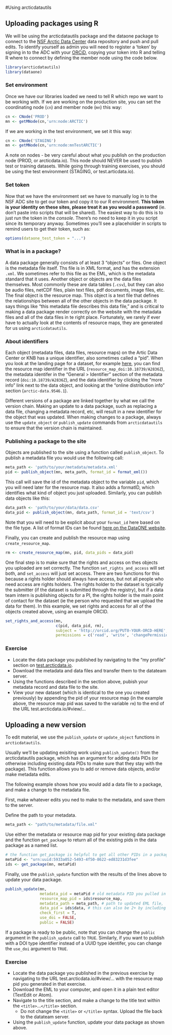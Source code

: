 #Using arcticdatautils

## Uploading packages using R

We will be using the arcticdatautils package and the dataone package to connect to the [NSF Arctic Data Center](arcticdata.io) data repository and push and pull edits. To identify yourself as admin you will need to register a 'token' by signing in to the ADC with your [ORCiD](https://orcid.org/register), copying your token into R and telling R where to connect by defining the member node using the code below. 



```r
library(arcticdatautils)
library(dataone)
```

### Set environment

Once we have our libraries loaded we need to tell R which repo we want to be working with. If we are working on the production site, you can set the coordinating node (`cn`) and member node (`mn`) this way:

```r
cn <- CNode('PROD')
mn <- getMNode(cn,'urn:node:ARCTIC')
```

If we are working in the test environment, we set it this way:

```r
cn <- CNode('STAGING')
mn <- getMNode(cn,'urn:node:mnTestARCTIC')
```

A note on nodes - be very careful about what you publish on the production node (PROD, or arcticdata.io). This node should NEVER be used to publish test or training datasets. While going through training exercises, you should be using the test environment (STAGING, or test.articdata.io).

### Set token

Now that we have the environment set we have to manually log in to the NSF ADC site to get our token and copy it to our R environment. **This token is your identity on these sites, please treat it as you would a password** (ie. don't paste into scripts that will be shared). The easiest way to do this is to just run the token in the *console*. There's no need to keep it in you script since its temporary anyway. Sometimes you'll see a placeholder in scripts to remind users to get their token, such as:

```r
options(dataone_test_token = "...")
```

### What is in a package?

A data package generally consists of at least 3 "objects" or files. One object is the metadata file itself. Ths file is in XML format, and has the extension `.xml`. We sometimes refer to this file as the EML, which is the metadata standard that it uses. Another object or objects are the data files themselves. Most commonly these are data tables (`.csv`), but they can also be audio files, netCDF files, plain text files, pdf documents, image files, etc. The final object is the resource map. This object is a text file that defines the relationships between all of the other objects in the data package. It says things like "this metadata file describes this data file," and is critical to making a data package render correctly on the website with the metadata files and all of the data files in te right place. Fortunately, we rarely if ever have to actually look at the contents of resource maps, they are generated for us using `arcticdatautils`.

### About identifiers

Each object (metadata files, data files, resource maps) on the Artic Data Center or KNB has a unique identifier, also sometimes called a "pid". When you look at the landing page for a dataset, for example [here](https://arcticdata.io/catalog/#view/resource_map_doi:10.18739/A2836Z), you can find the resource map identifier in the URL (`resource_map_doi:10.18739/A2836Z`), the metadata identifer in the "General > Identifier" section of the metadata record (`doi:10.18739/A2836Z`), and the data identifier by clicking the "more info" link next to the data object, and looking at the "online distribution info" section (`arctic-data.9546.1`).

Different versions of a package are linked together by what we call the version chain. Making an update to a data package, such as replacing a data file, changing a metadata record, etc, will result in a new identifier for the object that was updated. When making changes to a package, always use the `update_object` or `publish_update` commands from `arcticdatautils` to ensure that the version chain is maintained.

### Publishing a package to the site

Objects are published to the site using a function called `publish_object`. To publish a metadata file you would use the following call:

```r
meta_path <- 'path/to/your/metadata/metadata.xml'
pid <- publish_object(mn, meta_path, format_id = format_eml())
```

This call will save the id of the metadata object to the variable `pid`, which you will need later for the resource map. It also adds a formatID, which identifies what kind of object you just uploaded. Similarly, you can publish data objects like this:

```r
data_path <- 'path/to/your/data/data.csv'
data_pid <- publish_object(mn, data_path, format_id = 'text/csv')
```

Note that you will need to be explicit about your `format_id` here based on the file type. A list of format IDs can be found [here on the DataONE website](https://cn.dataone.org/cn/v2/formats).

Finally, you can create and publish the resource map using `create_resource_map`.

```r
rm <- create_resource_map(mn, pid, data_pids = data_pid)
```

One final step is to make sure that the rights and access on thes objects you uploaded are set correctly. The function `set_rights_and_access` will set both, and `set_access` will just set access. There are two functions for this because a rights holder should always have access, but not all people who need access are rights holders. The rights holder to the dataset is typically the submitter (if the dataset is submitted through the registry), but if a data team intern is publishing objects for a PI, the rights holder is the main point of contact for the dataset (ie the person who requested that we upload the data for them). In this example, we set rights and access for all of the objects created above, using an example ORCID.

```r
set_rights_and_access(mn, 
                      c(pid, data_pid, rm), 
                      subject = 'http://orcid.org/PUT0-YOUR-ORCD-HERE',
                      permissions = c('read', 'write', 'changePermission'))
```


### Exercise

* Locate the data package you published by navigating to the "my profile" section on [test.arcticdata.io](test.arcticdata.io). 
* Download the metadata and data files and transfer them to the datateam server.
* Using the functions described in the section above, pubish your metadata record and data file to the site.
* View your new dataset (which is identical to the one you created previously) by appending the pid of your resource map (in the example above, the resource map pid was saved to the variable `rm`) to the end of the URL test.arcticdata.io/#view/... 

## Uploading a new version

To edit material, we use the `publish_update` or `update_object` functions in `arcticdatautils`.

Usually we'll be updating exisiting work using `publish_update()` from the arcticdatautils package, which has an argument for adding data PIDs (or otherwise including existing data PIDs to make sure that they stay with the package). This function allows you to add or remove data objects, and/or make metadata edits.

The following example shows how you would add a data file to a package, and make a change to the metadata file.

First, make whatever edits you ned to make to the metadata, and save them to the server.

Define the path to your metadata.
```r
meta_path <- "path/to/metadata/file.xml"
```

Use either the metadata or resource map pid for your existing data package and the function `get_package` to return all of the existing pids in the data package as a named list.

```r
# the function get_package is helpful to get all other PIDs in a package if you know the metadata PID
metaPid <- "urn:uuid:5933a052-5493-4f50-8622-ed83231d3fee"
ids <- get_package(mn, metaPid)
```

Finally, use the `publish_update` function with the results of the lines above to update your data package.

```r
publish_update(mn,
               metadata_pid = metaPid # old metadata PID you pulled in originally. Alternatively could paste in the string:  "urn:uuid:a592a9a2-547c-48ee-bff2-add133aa64ee"
               resource_map_pid = ids$resource_map,
               metadata_path = meta_path, # path to updated EML file,
               data_pid = ids$data, # this can also be 2+ by including the PIDs in a vector c(pid1, pid2,pid3)
               check_first = T,
               use_doi = FALSE,
               public = FALSE)
```

If a package is ready to be public, note that you can change the `public` argument in the `publish_update` call to `TRUE`. Similarly, if you want to publish with a DOI type identifier instead of a UUID type identifer, you can change the `use_doi` argument to `TRUE`.

### Exercise

* Locate the data package you published in the previous exercise by navigating to the URL test.arcticdata.io/#view/... with the resource map pid you generated in that exercise. 
* Download the EML to your computer, and open it in a plain text editor (TextEdit or Atom). 
* Navigate to the title section, and make a change to the title text within the `<title>`...`</title>` section. 
    + Do not change the `<title>` or `</title>` syntax. Upload the file back to the datateam server. 
* Using the `publish_update` function, update your data package as shown above.





